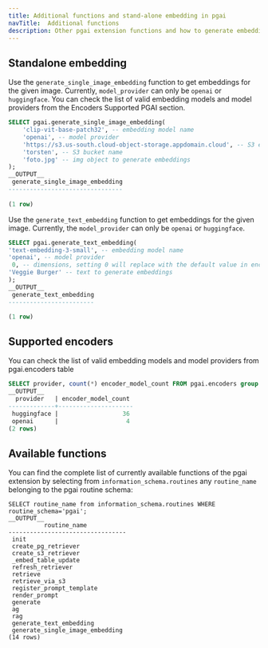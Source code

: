 ```yaml
---
title: Additional functions and stand-alone embedding in pgai
navTitle:  Additional functions
description: Other pgai extension functions and how to generate embeddings for images and text.
---
```


## Standalone embedding

Use the `generate_single_image_embedding` function to get embeddings for the given image. Currently, `model_provider` can only be `openai` or `huggingface`. You can check the list of valid embedding models and model providers from the Encoders Supported PGAI section. 

```sql
SELECT pgai.generate_single_image_embedding(
    'clip-vit-base-patch32', -- embedding model name
    'openai', -- model provider
    'https://s3.us-south.cloud-object-storage.appdomain.cloud', -- S3 endpoint
    'torsten', -- S3 bucket name
    'foto.jpg' -- img object to generate embeddings
);
__OUTPUT__
 generate_single_image_embedding
--------------------------------
     
(1 row)    
```

Use the `generate_text_embedding` function to get embeddings for the given image. Currently, the `model_provider` can only be `openai` or `huggingface`. 

```sql
SELECT pgai.generate_text_embedding(
'text-embedding-3-small', -- embedding model name
'openai', -- model provider
 0, -- dimensions, setting 0 will replace with the default value in encoder's table
'Veggie Burger' -- text to generate embeddings
);
__OUTPUT__
 generate_text_embedding
------------------------

(1 row)    
```

## Supported encoders

You can check the list of valid embedding models and model providers from pgai.encoders table

```sql
SELECT provider, count(*) encoder_model_count FROM pgai.encoders group by (provider);
__OUTPUT__
  provider   | encoder_model_count
-------------+---------------------
 huggingface |                  36
 openai      |                   4
(2 rows)
```

## Available functions 

You can find the complete list of currently available functions of the pgai extension by selecting from `information_schema.routines` any `routine_name` belonging to the pgai routine schema:


```
SELECT routine_name from information_schema.routines WHERE routine_schema='pgai';
__OUTPUT__
          routine_name
---------------------------------
 init
 create_pg_retriever
 create_s3_retriever
 _embed_table_update
 refresh_retriever
 retrieve
 retrieve_via_s3
 register_prompt_template
 render_prompt
 generate
 ag
 rag
 generate_text_embedding
 generate_single_image_embedding
(14 rows)
```

